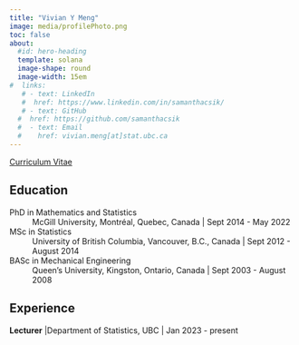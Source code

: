 ```yaml
---
title: "Vivian Y Meng"
image: media/profilePhoto.png
toc: false
about: 
  #id: hero-heading
  template: solana
  image-shape: round
  image-width: 15em
#  links:
   # - text: LinkedIn
   #  href: https://www.linkedin.com/in/samanthacsik/
   # - text: GitHub
  #  href: https://github.com/samanthacsik
  #  - text: Email
  #    href: vivian.meng[at]stat.ubc.ca
---
```

 

[Curriculum Vitae](media/CV-teaching-2024Nov.pdf) 

## Education

PhD in Mathematics and Statistics
: McGill University, Montréal, Quebec, Canada | Sept 2014 - May 2022

MSc in Statistics
: University of British Columbia, Vancouver, B.C., Canada | Sept 2012 - August 2014
    
BASc in Mechanical Engineering
: Queen's University, Kingston, Ontario, Canada | Sept 2003 - August 2008

## Experience

**Lecturer** |Department of Statistics, UBC | Jan 2023 - present



